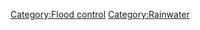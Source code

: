 {{Reducing runoff (original)}}
{{Editable at|Reducing runoff}}
[[Category:Flood control]]
[[Category:Rainwater]]